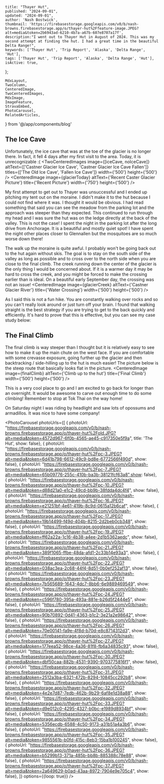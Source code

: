 
    title: "Thayer Hut",
    published: "2024-09-01",
    updated: "2024-09-01",
    author: 'Nash Bostwick',
    thumbnail: 'https://firebasestorage.googleapis.com/v0/b/nash-browns.firebasestorage.app/o/thayer-hut%2Ffeature-image.JPEG?alt=media&token=2b6943ad-6210-4b7a-a67b-607e8707a17f',
    description:"I went out to Thayer Hut in August of 2024. This was my second attempt at finding the hut. I had a great time in the beautiful Delta Range!",
    keywords: ['Thayer Hut', 'Trip Report', 'Alaska', 'Delta Range', 'Hut'],
    tags: ['Thayer Hut', 'Trip Report', 'Alaska', 'Delta Range', 'Hut'],
    isActive: true,
};


    MdxLayout,
    TwoColumn,
    CenteredImage, 
    TwoCenteredImages, 
    MdxImage,
    ImageFeature,
    StravaEmbed,
    PhotoCarousel,
    RelatedArticles,
} from '@/app/components/blog'



<ImageFeature
    title='Thayer Hut'
    image={featureImage}
/>

<MdxLayout>

## The Ice Cave
Unfortunately, the ice cave that was at the toe of the glacier is no longer there. In fact, it fell 4 days after my first visit to the area. Today, it is unrecognizable :(
<TwoCenteredImages image={[iceCave, noIceCave]} altText={['Castner Glacier Ice Cave', 'Castner Glacier Ice Cave Fallen']} titles={['The Old Ice Cave', 'Fallen Ice Cave']} width={'500'} height={'500'} />
<CenteredImage image={glacierToday} altText={'Recent Caster Glacier Picture'} title={'Recent Picture'} width={'750'} height={'500'} />


<TwoColumn>
My first attempt to get out to Thayer was unsuccessful and I ended up pitching my tent out on the moraine. I didn't make it to the hut because I could not find where it was. I thought it would be obvious. I had read something that said you can see the meadow from the parking lot and the approach was steeper than they expected. This continued to run through my head and I was sure the hut was on the ledge directly at the back of the valley. This is not the case!
<CenteredImage image={tent} altText={'Tent on Castner Glacier'} title={'Not Many Tent Spots'} width={'500'} height={'500'} />
</TwoColumn>

<TwoColumn>
<CenteredImage image={truckCamper} altText={'Truck Parking'} title={'Parking for the Night'} width={'500'} height={'500'} />
I spent the night in the parking lot after the long drive from Anchorage. It is a beautiful and mostly quiet spot! I have spent the night other places closer to Glennallen but the mosquitoes are so much worse down there!
</TwoColumn>

The walk up the moraine is quite awful. I probably won't be going back out to the hut again without skis. The goal is to stay on the south side of the valley as long as possible and to cross over to the north side when you are close to the final climb. The creek running down the center of the glacier is the only thing I would be concerned about. If it is a warmer day it may be hard to cross the creek, and you might be forced to make the crossing earlier than is ideal. On a beautiful early September day, the crossing was not an issue!
<CenteredImage image={glacierCreek} altText={'Castner Glacier River'} title={'Water Crossing'} width={'500'} height={'500'} />

As I said this is not a fun hike. You are constantly walking over rocks and so you can't really look around or just turn off your brain. I found that walking straight is the best strategy if you are trying to get to the back quickly and efficiently. It's hard to prove that this is effective, but you can see my case study below:
<TwoColumn>
    <StravaEmbed dataEmbedId='12303114674'/>
    <StravaEmbed dataEmbedId='12303114841'/>
</TwoColumn>

## The Final Climb
The final climb is way steeper than I thought but it is relatively easy to see how to make it up the main chute on the west face. If you are comfortable with some crevasse exposure, going further up the glacier and then backtracking / side-hilling up to the hut is much easier! The picture below is the steep route that basically looks flat in the picture.
<CenteredImage image={finalClimb} altText={'Climb up to the hut'} title={'Final Climb'} width={'500'} height={'500'} />

<TwoColumn>
This is a very cool place to go and I am excited to go back for longer than an overnight. It would be awesome to carve out enough time to do some climbing! Remember to stop at Tok Thai on the way home!
<CenteredImage image={tokTai} altText={'Tok Thai'} title={'Tok Thai'} width={'500'} height={'500'} />
</TwoColumn>

On Saturday night I was riding by headlight and saw lots of opossums and armadillos. It was nice to have some company!

<PhotoCarousel 
    photoUrls={[
        { photoUrl: "https://firebasestorage.googleapis.com/v0/b/nash-browns.firebasestorage.app/o/thayer-hut%2Fold.JPG?alt=media&token=4572d967-6f0b-4565-ae45-c917350e5f9a", title: 'The Hut', show: false},
        { photoUrl: "https://firebasestorage.googleapis.com/v0/b/nash-browns.firebasestorage.app/o/thayer-hut%2Fpc-3.JPEG?alt=media&token=6d41b798-6612-49c9-bd8e-6772566f490d", show: false},
        { photoUrl: "https://firebasestorage.googleapis.com/v0/b/nash-browns.firebasestorage.app/o/thayer-hut%2Fpc-7.JPEG?alt=media&token=65b09776-255c-410b-ba3b-38121fcf63a8",show: false},
        { photoUrl: "https://firebasestorage.googleapis.com/v0/b/nash-browns.firebasestorage.app/o/thayer-hut%2Fpc-10.JPEG?alt=media&token=d88d21a0-e1c2-49cd-bb9b-38fdda4dc4f4", show: false},
        { photoUrl: "https://firebasestorage.googleapis.com/v0/b/nash-browns.firebasestorage.app/o/thayer-hut%2Fpc-16.JPEG?alt=media&token=e21251bf-4e61-419b-8c9d-0615a12b6caf", show: false},
        { photoUrl: "https://firebasestorage.googleapis.com/v0/b/nash-browns.firebasestorage.app/o/thayer-hut%2Fpc-17.JPEG?alt=media&token=19b14499-f49d-404b-8215-2d2beb0cb348", show: false},
        { photoUrl: "https://firebasestorage.googleapis.com/v0/b/nash-browns.firebasestorage.app/o/thayer-hut%2Fpc-19.JPEG?alt=media&token=ff62a22a-1c16-4b38-a4ee-2d1b5362aedc", show: false},
        { photoUrl: "https://firebasestorage.googleapis.com/v0/b/nash-browns.firebasestorage.app/o/thayer-hut%2Fpc-21.JPEG?alt=media&token=389f1065-ffbe-48da-afd1-2c33b14e93a3", show: false},
        { photoUrl: "https://firebasestorage.googleapis.com/v0/b/nash-browns.firebasestorage.app/o/thayer-hut%2Fpc-22.JPEG?alt=media&token=038ac3ea-2c68-44f4-8d51-0b0ef252af13", show: false},
        { photoUrl: "https://firebasestorage.googleapis.com/v0/b/nash-browns.firebasestorage.app/o/thayer-hut%2Fpc-23.JPEG?alt=media&token=7b565689-1643-4dc7-8bb6-6e9889469549", show: false},
        { photoUrl: "https://firebasestorage.googleapis.com/v0/b/nash-browns.firebasestorage.app/o/thayer-hut%2Fpc-24.JPEG?alt=media&token=c596f780-395a-493a-881e-b26d5f2444e5", show: false},
        { photoUrl: "https://firebasestorage.googleapis.com/v0/b/nash-browns.firebasestorage.app/o/thayer-hut%2Fpc-25.JPEG?alt=media&token=90b70892-0d41-4363-b1c2-3e21a2e98642", show: false},
        { photoUrl: "https://firebasestorage.googleapis.com/v0/b/nash-browns.firebasestorage.app/o/thayer-hut%2Fpc-26.JPEG?alt=media&token=70e00141-fa9e-4f8d-b70d-e8c8714312d3", show: false},
        { photoUrl: "https://firebasestorage.googleapis.com/v0/b/nash-browns.firebasestorage.app/o/thayer-hut%2Fpc-27.JPEG?alt=media&token=177eea52-98ce-4a36-81f8-fb6a34835c93", show: false},
        { photoUrl: "https://firebasestorage.googleapis.com/v0/b/nash-browns.firebasestorage.app/o/thayer-hut%2Fpc-30.JPEG?alt=media&token=dbf50caa-882b-4531-9390-9703775816f1", show: false},
        { photoUrl: "https://firebasestorage.googleapis.com/v0/b/nash-browns.firebasestorage.app/o/thayer-hut%2Fpc-31.JPEG?alt=media&token=2512a3ba-6321-472b-8294-10845cc292b8", show: false},
        { photoUrl: "https://firebasestorage.googleapis.com/v0/b/nash-browns.firebasestorage.app/o/thayer-hut%2Fpc-32.JPEG?alt=media&token=4e2e7d87-7edb-462b-9b29-6af8e1d38a88", show: false},
        { photoUrl: "https://firebasestorage.googleapis.com/v0/b/nash-browns.firebasestorage.app/o/thayer-hut%2Fpc-33.JPEG?alt=media&token=d9e012c0-4295-4327-b0bc-e1989d8934bf", show: false},
        { photoUrl: "https://firebasestorage.googleapis.com/v0/b/nash-browns.firebasestorage.app/o/thayer-hut%2Fpc-34.JPEG?alt=media&token=5356ecdb-6588-4c50-9173-a31b51a4a3b6", show: false},
        { photoUrl: "https://firebasestorage.googleapis.com/v0/b/nash-browns.firebasestorage.app/o/thayer-hut%2Fpc-35.JPEG?alt=media&token=9855561b-b0fd-415c-8eb3-15ba1b100245", show: false},
        { photoUrl: "https://firebasestorage.googleapis.com/v0/b/nash-browns.firebasestorage.app/o/thayer-hut%2Fpc-36.JPEG?alt=media&token=b5299b13-371a-485b-bb8b-885388c78e88", show: false},
        { photoUrl: "https://firebasestorage.googleapis.com/v0/b/nash-browns.firebasestorage.app/o/thayer-hut%2Fpc-37.JPEG?alt=media&token=2a649629-b0ad-43aa-8972-7904e9e705c4", show: false},
]} 
    options={{loop: true}} 
/>

<br/>
<br/>

<RelatedArticles 
    articleOne={relatedArticleOne}
    articleTwo={relatedArticleTwo}
    articleThree={relatedArticleThree}
/>

</MdxLayout>

